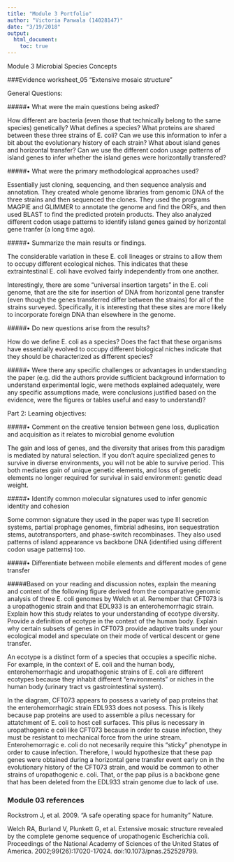 ```yaml
---
title: "Module 3 Portfolio"
author: "Victoria Panwala (14028147)"
date: "3/19/2018"
output: 
  html_document:
    toc: true
---
```


Module 3 Microbial Species Concepts

###Evidence worksheet_05 “Extensive mosaic structure”

General Questions:

#####• What were the main questions being asked?

How different are bacteria (even those that technically belong to the same species) genetically?
What defines a species? 
What proteins are shared between these three strains of E. coli? Can we use this information to infer a bit about the evolutionary history of each strain?
What about island genes and horizontal transfer? Can we use the different codon usage patterns of island genes to infer whether the island genes were horizontally transfered?

#####• What were the primary methodological approaches used?

Essentially just cloning, sequencing, and then sequence analysis and annotation. 
They created whole genome libraries from genomic DNA of the three strains and then sequenced the clones. They used the programs MAGPIE and GLIMMER to annotate the genome and find the ORFs, and then used BLAST to find the predicted protein products. 
They also analyzed different codon usage patterns to identify island genes gained by horizontal gene tranfer (a long time ago).

#####• Summarize the main results or findings. 

The considerable variation in these E. coli lineages or strains to allow them to occupy different ecological niches. This indicates that these extraintestinal E. coli have evolved fairly independently from one another.

Interestingly, there are some "universal insertion targets" in the E. coli genome, that are the site for insertion of DNA from horizontal gene transfer (even though the genes transferred differ between the strains) for all of the strains surveyed. Specifically, it is interesting that these sites are more likely to incorporate foreign DNA than elsewhere in the genome.
 
#####• Do new questions arise from the results?

How do we define E. coli as a species? Does the fact that these organisms have essentially evolved to occupy different biological niches indicate that they should be characterized as different species?

#####• Were there any specific challenges or advantages in understanding the paper (e.g. did the authors provide sufficient background information to understand experimental logic, were methods explained adequately, were any specific assumptions made, were conclusions justified based on the evidence, were the figures or tables useful and easy to understand)? 
 
Part 2: Learning objectives: 

#####•	Comment on the creative tension between gene loss, duplication and acquisition as it relates to microbial genome evolution

The gain and loss of genes, and the diversity that arises from this paradigm is mediated by natural selection. 
If you don't aquire specialized genes to survive in diverse environments, you will not be able to survive period. This both mediates gain of unique genetic elements, and loss of genetic elements no longer required for survival in said environment: genetic dead weight.

#####•	Identify common molecular signatures used to infer genomic identity and cohesion

Some common signature they used in the paper was type III secretion systems, partial prophage genomes, fimbrial adhesins, iron sequestration stems, autotransporters, and phase-switch recombinases. They also used patterns of island appearance vs backbone DNA (identified using different codon usage patterns) too.

#####•	Differentiate between mobile elements and different modes of gene transfer

#####Based on your reading and discussion notes, explain the meaning and content of the following figure derived from the comparative genomic analysis of three E. coli genomes by Welch et al. Remember that CFT073 is a uropathogenic strain and that EDL933 is an enterohemorrhagic strain. Explain how this study relates to your understanding of ecotype diversity. Provide a definition of ecotype in the context of the human body. Explain why certain subsets of genes in CFT073 provide adaptive traits under your ecological model and speculate on their mode of vertical descent or gene transfer.

An ecotype is a distinct form of a species that occupies a specific niche. For example, in the context of E. coli and the human body, enterohemorrhagic and uropathogenic strains of E. coli are different ecotypes because they inhabit different "environments" or niches in the human body (urinary tract vs gastrointestinal system). 

In the diagram, CFT073 appears to possess a variety of pap proteins that the enterohemorrhagic strain EDL933 does not posess. This is likely because pap proteins are used to assemble a pilus necessary for attatchment of E. coli to host cell surfaces. This pilus is necessary in uropathogenic e coli like CFT073 because in order to cause infection, they must be resistant to mechanical force from the urine stream. Enterohemorragic e. coli do not necesarily require this "sticky" phenotype in order to cause infection. Therefore, I would hypothesize that these pap genes were obtained during a horizontal gene transfer event early on in the evolutionary history of the CFT073 strain, and would be common to other strains of uropathogenic e. coli. That, or the pap pilus is a backbone gene that has been deleted from the EDL933 strain genome due to lack of use. 

### Module 03 references
Rockstrom J, et al. 2009. "A safe operating space for humanity" Nature.

Welch RA, Burland V, Plunkett G, et al. Extensive mosaic structure revealed by the complete genome sequence of uropathogenic Escherichia coli. Proceedings of the National Academy of Sciences of the United States of America. 2002;99(26):17020-17024. doi:10.1073/pnas.252529799. 


